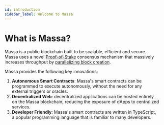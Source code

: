 ```yaml
---
id: introduction
sidebar_label: Welcome to Massa
---
```


# What is Massa?

Massa is a public blockchain built to be scalable, efficient and secure. Massa uses a novel [Proof-of-Stake](https://en.wikipedia.org/wiki/Proof_of_stake) consensus mechanism that massively increases throughput by [parallelizing block creation](https://arxiv.org/abs/1803.09029). 

Massa provides the following key innovations:
1. **Autonomous Smart Contracts**: Massa's smart contracts can be programmed to execute autonomously, without the need for any external triggers or oracles.
2. **Decentralized Web**: decentralized applications can be hosted entirely on the Massa blockchain, reducing the exposure of dApps to centralized services.
3. **Developer Friendly**: Massa's smart contracts are written in TypeScript, a popular programming language that is familiar to many developers.